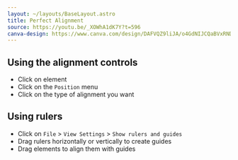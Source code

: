 ```yaml
---
layout: ~/layouts/BaseLayout.astro
title: Perfect Alignment
source: https://youtu.be/_XOWhA1dK7Y?t=596
canva-design: https://www.canva.com/design/DAFVQZ9liJA/o4GdNIJCQaBVxRNDdgIAow/edit
---
```


## Using the alignment controls

- Click on element
- Click on the `Position` menu
- Click on the type of alignment you want

## Using rulers

- Click on `File` > `View Settings` > `Show rulers and guides`
- Drag rulers horizontally or vertically to create guides
- Drag elements to align them with guides
